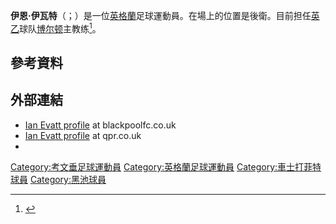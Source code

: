 {{noteTA
|G1=Football
|G2=FAcup
}}

'''伊恩·伊瓦特'''（{{lang-en|Ian Evatt}}；{{bd|1981年|11月19日}}）是一位[[英格蘭|英格蘭]]足球運動員。在場上的位置是後衛。目前担任[[英格蘭足球乙級聯賽|英乙]]球队[[博尔顿足球俱乐部|博尔顿]]主教练<ref>{{cite web
|url=http://www.bbc.co.uk/sport/0/football/25923325
|title=Fleetwood 1-3 Chesterfield
|publisher=[[BBC|BBC]]
|date=4 February 2014
|accessdate=4 February 2014
|archive-date=2014-03-06
|archive-url=https://web.archive.org/web/20140306110826/http://www.bbc.co.uk/sport/0/football/25923325
|dead-url=no
}}</ref>。

==參考資料==
{{Reflist}}

==外部連結==
*[https://web.archive.org/web/20080706044214/http://www.blackpoolfc.co.uk/page/ProfilesDetail/0%2C%2C10432~5657%2C00.html Ian Evatt profile] at blackpoolfc.co.uk
*[https://web.archive.org/web/20110519050648/http://www.qpr.co.uk/page/ProfilesDetail/0%2C%2C10373~5657%2C00.html Ian Evatt profile] at qpr.co.uk
*{{soccerbase|id=21108 |name=伊恩·伊瓦特}}

{{保頓球員名單}}
{{巴羅領隊}}

{{DEFAULTSORT:Evatt, Ian}}
[[Category:考文垂足球運動員|Category:考文垂足球運動員]]
[[Category:英格蘭足球運動員|Category:英格蘭足球運動員]]
[[Category:車士打菲特球員|Category:車士打菲特球員]]
[[Category:黑池球員|Category:黑池球員]]

{{Sport-bio-stub}}